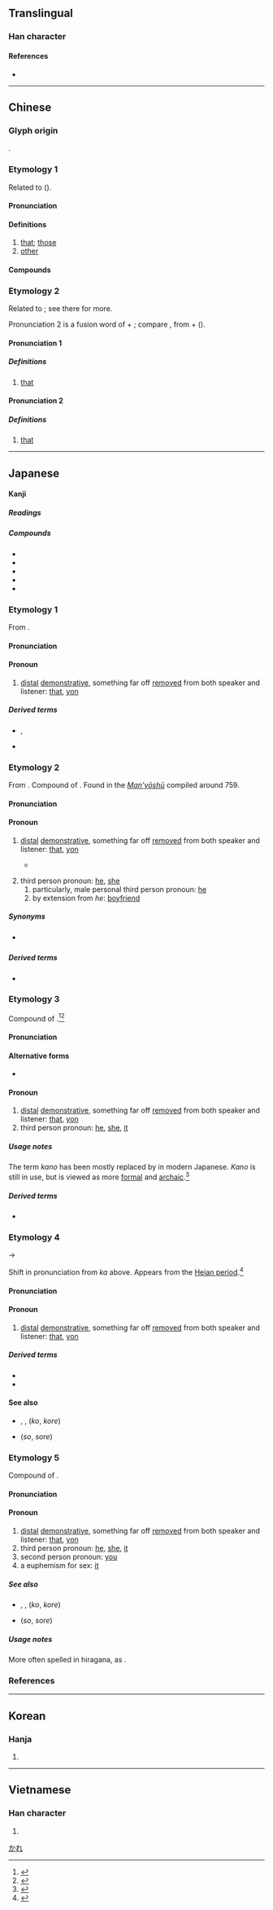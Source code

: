 {{character info/new}}
==Translingual==
{{stroke order|type=animate}}
{{stroke order|type=janimate}}

===Han character===
{{Han char|rn=60|rad=彳|as=05|sn=8|four=24247|canj=HODHE|ids=⿰彳皮}}

====References====
* {{Han ref|kx=0365.250|dkj=10066|dj=0685.180|hdz=20817.100|uh=5F7C|ud=24444|bh=A9BC|bd=43452}}

----

==Chinese==

===Glyph origin===
{{Han etym}}
{{Han compound|彳|皮|ls=psc|c1=s|c2=p}}.

===Etymology 1===
{{zh-forms}}
Related to {{och-l|夫|that}} ({{zh-ref|Schuessler, 2007}}).

{{etystub|zh}}

====Pronunciation====
{{zh-pron
|m=bǐ
|c=bei2
|h=pfs=pí
|md=bī
|mn=pí
|w=2pi,2pe
|w_note=2pi - vernacular; 2pe - literary
|mc=y
|oc=y
|cat=pron
}}

====Definitions====
{{zh-hanzi}}

# [[that]]; [[those]]
# [[other]]

====Compounds====
{{zh-der|彼此|顧此失彼|彼竭我盈|彼眾我寡|厚此薄彼|彼得大帝|厚彼薄此|彼長我消|彼蒼|彼唱此和|不分彼此|何彼襛矣|彼岸|彼倡此和|瞻彼洛矣|挹彼注茲|挹彼注此|此唱彼和|知彼知己|知己知彼|此起彼伏|此發彼應|此問彼難|此起彼落|此仆彼起|聖彼得堡|誓彼襟靈}}

===Etymology 2===
Related to {{zh-l|許|hí, hír|that}}; see there for more.

Pronunciation 2 is a fusion word of {{zh-l|許|hí, hír|that}} + {{zh-l|一|it|one}}; compare {{cog|cmn|-}} {{zh-l|那|nèi}}, from {{zh-l|那|that}} + {{zh-l|一|one}} ({{zh-ref|Mei and Yang, 1995}}).

====Pronunciation 1====
{{zh-forms|alt=許,赫}}
{{zh-pron
|mn=zz:hé/tw:he
|cat=pron
}}

=====Definitions=====
{{zh-hanzi}}

# {{lb|zh|Zhangzhou|Taiwan Min Nan}} [[that]] {{gloss|demonstrative pronoun}}
#: {{zh-x|這 是 阮 老母，彼{he} 是 阮 老爸。|This is my mother, and '''that''' is my father.|TW}}

====Pronunciation 2====
{{zh-forms|alt=許,迄}}
{{zh-pron
|mn=hit
|cat=det
}}

=====Definitions=====
{{zh-hanzi}}

# {{lb|zh|Min Nan}} [[that]] {{gloss|demonstrative determiner}}
#: {{zh-x|彼 本 冊|'''that''' book|TW}}

----

==Japanese==

====Kanji====
{{ja-kanji|grade=c|rs=彳05}}

=====Readings=====
{{ja-readings
|goon=ひ
|kanon=ひ
|kun=あ-, あ-の, あれ-, あ-れ, か-, かれ-, かの-
|nanori=その
}}

=====Compounds=====
{{der-top|Compounds}}
* {{ja-r|彼処|あそこ|that place over there, that organization over there}}
* {{ja-r|彼方|あちら, かなた|that way, that over there; far away}}
* {{ja-r|彼女|かのじょ|she, girlfriend}}
* {{ja-r|彼我|ひが|friend and foe}}
* {{ja-r|彼岸|ひがん}}
{{der-bottom}}

===Etymology 1===
{{ja-kanjitab|yomi=k|か}}
From {{etyl|ojp|ja|sort=か}}.

====Pronunciation====
{{ja-pron|yomi=k|か|acc=1|acc_ref=DJR}}

====Pronoun====
{{ja-pos|pronoun|か}}

# [[distal]] [[demonstrative]], something far off [[removed]] from both speaker and listener: [[that]], [[yon]]

=====Derived terms=====
{{der-top}}
* {{ja-r|彼|かの}}, {{ja-r|彼の|かの|his; that}}
* {{ja-r|彼|かれ|he}}
{{der-bottom}}

===Etymology 2===
{{ja-kanjitab|yomi=k|かれ}}
From {{etyl|ojp|ja|sort=かれ}}. Compound of {{suffix|lang=ja|sort=かれ|彼|tr1=ka|t1=that, yon|れ|tr2=re|pos2=nominalizing suffix for demonstratives}}. Found in the ''[[w:Man'yōshū|Man'yōshū]]'' compiled around 759.

====Pronunciation====
{{ja-pron|yomi=k|かれ|acc=1|acc_ref=DJR}}

====Pronoun====
{{ja-pos|pronoun|かれ}}

# [[distal]] [[demonstrative]], something far off [[removed]] from both speaker and listener: [[that]], [[yon]]
#* {{RQ:Man'yōshū|18|4045}}
#*: {{lang|ja|於伎敝欲里 美知久流之保能 伊也麻之尓 安我毛布支見我 弥不根可母'''加礼'''}}
# third person pronoun: [[he]], [[she]]
## particularly, male personal third person pronoun: [[he]]
## by extension from ''he'': [[boyfriend]]

=====Synonyms=====
* {{sense|boyfriend}} {{ja-r|彼氏|かれし}}

=====Derived terms=====
{{der-top}}
* {{ja-r|彼氏|かれし|boyfriend}}
{{der-bottom}}

===Etymology 3===
{{ja-kanjitab|yomi=k|か|o1=の}}
Compound of {{compound|lang=ja|sort=かの|彼|tr1=ka|t1=that, yon|の|tr2=no|pos2=possessive particle}}.<ref name="KDJ">{{R:Kokugo Dai Jiten}}</ref><ref name="DJR">{{R:Daijirin}}</ref>

====Pronunciation====
{{ja-pron|yomi=k|かの|acc=1|acc_ref=DJR}}

====Alternative forms====
* {{l|ja|彼の}} {{qualifier|much more common}}

====Pronoun====
{{ja-pos|pronoun|かの}}

# [[distal]] [[demonstrative]], something far off [[removed]] from both speaker and listener: [[that]], [[yon]]
# third person pronoun: [[he]], [[she]], [[it]]

=====Usage notes=====
The term ''kano'' has been mostly replaced by {{ja-r|あの}} in modern Japanese. ''Kano'' is still in use, but is viewed as more [[formal]] and [[archaic]].<ref name="KDJ">{{R:Kokugo Dai Jiten}}</ref>

=====Derived terms=====
{{der-top}}
* {{ja-r|彼女|かのじょ|she; girlfriend}}
{{der-bottom}}

===Etymology 4===
{{ja-kanjitab|yomi=k|あ}}
{{IPAchar|/ka/}} → {{IPAchar|/a/}}

Shift in pronunciation from ''ka'' above. Appears from the [[w:Heian period|Heian period]].<ref name="KDJ">{{R:Kokugo Dai Jiten}}</ref>

====Pronunciation====
{{ja-pron|yomi=k|あ}}

====Pronoun====
{{ja-pos|pronoun|あ}}

# [[distal]] [[demonstrative]], something far off [[removed]] from both speaker and listener: [[that]], [[yon]]

=====Derived terms=====
{{der-top}}
* {{ja-r|彼の|あの|that [one] {{qualifier|as a modifier}}}}
* {{ja-r|彼|あれ|that [one] {{qualifier|as a noun}}}}
{{der-bottom}}

====See also====
* {{ja-l|此}}, {{ja-l|是}}, {{ja-l|之}} (''ko'', ''kore'')
* {{ja-l|其}} (''so'', ''sore'')

===Etymology 5===
{{ja-kanjitab|yomi=k|あれ}}
Compound of {{suffix|lang=ja|sort=あれ|彼|tr1=a|t1=that, yon|れ|tr2=re|pos2=nominalizing suffix for demonstratives}}.

====Pronunciation====
{{ja-pron|yomi=k|あれ|acc=0|acc_ref=DJR}}

====Pronoun====
{{ja-pos|pronoun|あれ}}

# [[distal]] [[demonstrative]], something far off [[removed]] from both speaker and listener: [[that]], [[yon]]
# third person pronoun: [[he]], [[she]], [[it]]
# second person pronoun: [[you]]
# a euphemism for sex: [[it]]

=====See also=====
* {{ja-l|此}}, {{ja-l|是}}, {{ja-l|之}} (''ko'', ''kore'')
* {{ja-l|其}} (''so'', ''sore'')

=====Usage notes=====
More often spelled in hiragana, as {{ja-l|あれ}}.

===References===
<references/>

[[Category:Japanese basic words|かれ]]

----

==Korean==

===Hanja===
{{ko-hanja|hangeul=피|eumhun=저, 그, 저쪽}}

# {{defn|lang=ko|sort=彳05}}

----

==Vietnamese==

===Han character===
{{vi-hantu|[[bỉ]], [[bể]], [[bở]]|rs=彳05}}

# {{defn|lang=vi|sort=彳05}}